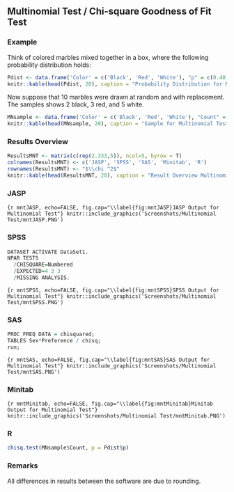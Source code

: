 ## Multinomial Test / Chi-square Goodness of Fit Test

### Example 
Think of colored marbles mixed together in a box, where the following probability distribution holds:

```r
Pdist <- data.frame('Color' = c('Black', 'Red', 'White'), "p" = c(0.40,0.30, 0.30))
knitr::kable(head(Pdist, 20), caption = "Probability Distribution for Multinomial Test Example", booktabs = T)
```

Now suppose that 10 marbles were drawn at random and with replacement. The samples shows 2 black, 3 red, and 5 white.

```r
MNsample <- data.frame('Color' = c('Black', 'Red', 'White'), "Count" = c(2,3,5), "Expected" = c(4,3,3))
knitr::kable(head(MNsample, 20), caption = "Sample for Multinomial Test Example", booktabs = T)
```


### Results Overview

```r
ResultsMNT <- matrix(c(rep(2.333,5)), ncol=5, byrow = T)
colnames(ResultsMNT) <- c('JASP', 'SPSS', 'SAS', 'Minitab', 'R')
rownames(ResultsMNT) <- "$\\chi ^2$"
knitr::kable(head(ResultsMNT, 20), caption = "Result Overview Multinomial Test", booktabs = T)
```


### JASP


```{r mntJASP, echo=FALSE, fig.cap="\\label{fig:mntJASP}JASP Output for Multinomial Test"}
knitr::include_graphics('Screenshots/Multinomial Test/mntJASP.PNG')
```

### SPSS

```r
DATASET ACTIVATE DataSet1.
NPAR TESTS
  /CHISQUARE=Numbered
  /EXPECTED=4 3 3
  /MISSING ANALYSIS.
```


```{r mntSPSS, echo=FALSE, fig.cap="\\label{fig:mntSPSS}SPSS Output for Multinomial Test"}
knitr::include_graphics('Screenshots/Multinomial Test/mntSPSS.PNG')
```

### SAS

```r
PROC FREQ DATA = chisquared;
TABLES Sex*Preference / chisq;
run;
```


```{r mntSAS, echo=FALSE, fig.cap="\\label{fig:mntSAS}SAS Output for Multinomial Test"}
knitr::include_graphics('Screenshots/Multinomial Test/mntSAS.PNG')
```

### Minitab

```{r mntMinitab, echo=FALSE, fig.cap="\\label{fig:mntMinitab}Minitab Output for Multinomial Test"}
knitr::include_graphics('Screenshots/Multinomial Test/mntMinitab.PNG')
```



### R



```r
chisq.test(MNsample$Count, p = Pdist$p)
```


### Remarks

All differences in results between the software are due to rounding.


